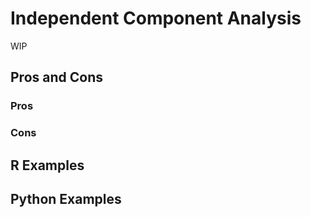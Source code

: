 # Independent Component Analysis {#sec-too-many-ica}

WIP

## Pros and Cons

### Pros

### Cons

## R Examples

## Python Examples
